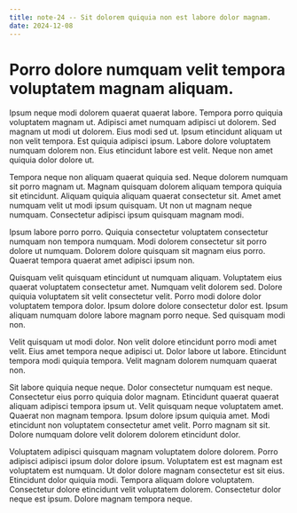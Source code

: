 ```yaml
---
title: note-24 -- Sit dolorem quiquia non est labore dolor magnam.
date: 2024-12-08
---
```


# Porro dolore numquam velit tempora voluptatem magnam aliquam.

Ipsum neque modi dolorem quaerat quaerat labore. Tempora porro quiquia voluptatem magnam ut. Adipisci amet numquam adipisci ut dolorem. Sed magnam ut modi ut dolorem. Eius modi sed ut. Ipsum etincidunt aliquam ut non velit tempora. Est quiquia adipisci ipsum. Labore dolore voluptatem numquam dolorem non. Eius etincidunt labore est velit. Neque non amet quiquia dolor dolore ut.

Tempora neque non aliquam quaerat quiquia sed. Neque dolorem numquam sit porro magnam ut. Magnam quisquam dolorem aliquam tempora quiquia sit etincidunt. Aliquam quiquia aliquam quaerat consectetur sit. Amet amet numquam velit ut modi ipsum quisquam. Ut non ut magnam neque numquam. Consectetur adipisci ipsum quisquam magnam modi.

Ipsum labore porro porro. Quiquia consectetur voluptatem consectetur numquam non tempora numquam. Modi dolorem consectetur sit porro dolore ut numquam. Dolorem dolore quisquam sit magnam eius porro. Quaerat tempora quaerat amet adipisci ipsum non.

Quisquam velit quisquam etincidunt ut numquam aliquam. Voluptatem eius quaerat voluptatem consectetur amet. Numquam velit dolorem sed. Dolore quiquia voluptatem sit velit consectetur velit. Porro modi dolore dolor voluptatem tempora dolor. Ipsum dolore dolore consectetur dolor est. Ipsum aliquam numquam dolore labore magnam porro neque. Sed quisquam modi non.

Velit quisquam ut modi dolor. Non velit dolore etincidunt porro modi amet velit. Eius amet tempora neque adipisci ut. Dolor labore ut labore. Etincidunt tempora modi quiquia tempora. Velit magnam dolorem numquam quaerat non.

Sit labore quiquia neque neque. Dolor consectetur numquam est neque. Consectetur eius porro quiquia dolor magnam. Etincidunt quaerat quaerat aliquam adipisci tempora ipsum ut. Velit quisquam neque voluptatem amet. Quaerat non magnam tempora. Ipsum dolore ipsum quiquia amet. Modi etincidunt non voluptatem consectetur amet velit. Porro magnam sit sit. Dolore numquam dolore velit dolorem dolorem etincidunt dolor.

Voluptatem adipisci quisquam magnam voluptatem dolore dolorem. Porro adipisci adipisci ipsum dolor dolore ipsum. Voluptatem est est magnam est voluptatem est numquam. Ut dolor dolore magnam consectetur est sit eius. Etincidunt dolor quiquia modi. Tempora aliquam dolore voluptatem. Consectetur dolore etincidunt velit voluptatem dolorem. Consectetur dolor neque est ipsum. Dolore magnam tempora neque.

